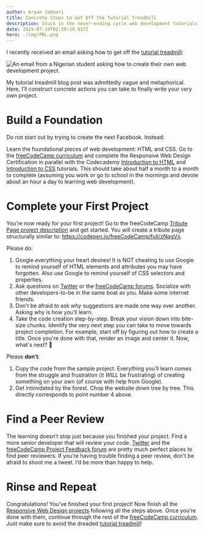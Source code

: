 ```yaml
---
author: Aryan Jabbari
title: Concrete Steps to Get Off the Tutorial Treadmill
description: Stuck in the never-ending cycle web development tutorials? Read to find out how to get off the tutorial treadmill!
date: 2019-07-19T02:59:19.037Z
hero: ./img/PBL.png
---
```

I recently received an email asking how to get off the [tutorial treadmill](https://www.thewebdevcoach.com/blog/2018-12-14-learning-to-code-get-off-the-tutorial-treadmill/):

![An email from a Nigerian student asking how to create their own web development project.](/img/screen-shot-2019-07-18-at-11.00.24-pm.png)

My tutorial treadmill blog post was admittedly vague and metaphorical. Here, I’ll construct concrete actions you can take to finally write your very own project.

# Build a Foundation

Do not start out by trying to create the next Facebook. Instead:

Learn the foundational pieces of web development: HTML and CSS. Go to the [freeCodeCamp curriculum](https://learn.freecodecamp.org/) and complete the Responsive Web Design Certification in parallel with the Codecademy [Introduction to HTML](https://www.codecademy.com/learn/learn-html) and [Introduction to CSS](https://www.codecademy.com/learn/learn-css) tutorials. This should take about half a month to a month to complete (assuming you work or go to school in the mornings and devote about an hour a day to learning web development).

# Complete your First Project

You’re now ready for your first project! Go to the freeCodeCamp [Tribute Page project description](https://learn.freecodecamp.org/responsive-web-design/responsive-web-design-projects/build-a-tribute-page) and get started. You will create a tribute page structurally similar to:  <https://codepen.io/freeCodeCamp/full/zNqgVx>.

Please do:

1. Google everything your heart desires! It is NOT cheating to use Google to remind yourself of HTML elements and attributes you may have forgotten. Also use Google to remind yourself of CSS selectors and properties.
2. Ask questions on [Twitter](https://twitter.com/aryanjabbari)  or the [freeCodeCamp forums](https://www.freecodecamp.org/forum/). Socialize with other developers-to-be in the same boat as you. Make some internet friends.
3. Don’t be afraid to ask _why_ suggestions are made one way over another. Asking why is how you’ll learn.
4. Take the code creation step-by-step. Break your vision down into bite-size chunks. Identify the very next step you can take to move towards project completion. For example, start off by figuring out how to create a title. Once you're done with that, render an image and center it. Now, what's next? 🤔

Please **don’t**:

1. Copy the code from the sample project. Everything you’ll learn comes from the struggle and frustration (it _WILL_ be frustrating) of creating something on your own (of course with help from Google).
2. Get intimidated by the forest. Chop the website down tree by tree. This directly corresponds to point number 4 above.

# Find a Peer Review

The learning doesn’t stop just because you finished your project. Find a more senior developer that will review your code. [Twitter](https://twitter.com/aryanjabbari) and the [freeCodeCamp Project Feedback forum](https://www.freecodecamp.org/forum/c/project-feedback) are pretty much perfect places to find peer reviewers. If you’re having trouble finding a peer review, don’t be afraid to shoot me a tweet. I’d be more than happy to help.

# Rinse and Repeat

Congratulations! You’ve finished your first project! Now finish all the [Responsive Web Design projects](https://learn.freecodecamp.org/responsive-web-design/responsive-web-design-projects) following all the steps above. Once you’re done with them, continue through the rest of the [freeCodeCamp curriculum](https://learn.freecodecamp.org/). Just make sure to avoid the dreaded [tutorial treadmill](https://www.thewebdevcoach.com/blog/2018-12-14-learning-to-code-get-off-the-tutorial-treadmill/)!
